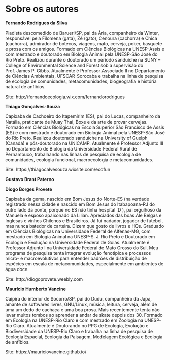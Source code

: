 # Sobre os autores {-}

**Fernando Rodrigues da Silva**

Piadista descomedido de Barueri/SP, pai da Ária, companheiro da Winter, responsável pela Filomena (gata), Zé (gato), Cenoura (cachorra) e Chica (cachorra), admirador de botecos, viagens, mato, cerveja, poker, basquete e prosa com os amigos. Formado em Ciências Biológicas na UNESP-Assis e com mestrado e doutorado em Biologia Animal pela UNESP-São José do Rio Preto. Realizou durante o doutorado um período sanduíche na SUNY – College of Environmental Science and Forest sob a supervisão do Prof. James P. Gibbs.  Atualmente é Professor Associado II no Departamento de Ciências Ambientais, UFSCAR-Sorocaba e trabalha na linha de pesquisa de ecologia de comunidades, metacomunidades, biogeografia e história natural de anfíbios. 

Site: http://fernandoecologia.wix.com/fernandorodrigues

**Thiago Gonçalves-Souza**

Capixaba de Cachoeiro do Itapemirim (ES), pai do Lucas, companheiro da Natália, praticante de Muay Thai, Boxe e da arte de provar cervejas. Formado em Ciências Biológicas na Escola Superior São Francisco de Assis (ES) e com mestrado e doutorado em Biologia Animal pela UNESP-São José do Rio Preto. Realizou doutorado sanduíche na University of Guelph (Canadá) e pós-doutorado na UNICAMP. Atualmente é Professor Adjunto III no Departamento de Biologia da Universidade Federal Rural de Pernambuco, trabalhando nas linhas de pesquisa de ecologia de comunidades, ecologia funcional, macroecologia e metacomunidades.

Site: https://thiagocalvesouza.wixsite.com/ecofun

**Gustavo Brant Paterno**



**Diogo Borges Provete**

Capixaba da gema, nascido em Bom Jesus do Norte-ES (na verdade registrado nessa cidade e nascido em Bom Jesus do Itabapoana-RJ do outro lado da ponte, porque no ES não tinha hospital :D ), pai orgulhoso da Manuela e esposo apaixonado da Lilian. Apreciados das boas Ale Belgas e Inglesas e vinhos Chilenos e Brasileiros. Já fui nadador, jogador de futebol, mas nunca batedor de carteira. Dizem que gosto de livros e HQs. Graduado em Ciências Biológicas na Universidade Federal de Alfenas-MG, com mestrado em Biologia Animal na UNESP-S. J. Rio Preto e Doutorado em Ecologia e Evolução na Universidade Federal de Goiás. Atualmente é Professor Adjunto I na Universidade Federal de Mato Grosso do Sul. Meu programa de pesquisa tenta integrar evolução fenotípica e processos micro- e macroevolutivos para entender padrões de distribuição de espécies em escala de metacomunidades, especialmente em ambientes de água doce.

Site: http://diogoprovete.weebly.com

**Maurício Humberto Vancine**

Caipira do interior de Socorro/SP, pai do Dudu, companheiro da Japa, amante de softwares livres, GNU/Linux, música, leitura, cerveja, além de uma um dedo de cachaça e uma boa prosa. Mais recentemente tenta não levar muitos tombos ao aprender a andar de skate depois dos 30. Formado em Ecologia na UNESP-Rio Claro e com mestrado em Zoologia na UNESP-Rio Claro. Atualmente é Doutorando no PPG de Ecologia, Evolução e Biodiversidade da UNESP-Rio Claro e trabalha na linha de pesquisa de Ecologia Espacial, Ecologia da Paisagem, Modelagem Ecológica e Ecologia de anfíbios.

Site: https://mauriciovancine.github.io/